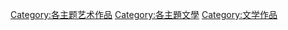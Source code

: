 [[Category:各主题艺术作品|Category:各主题艺术作品]]
[[Category:各主題文學|Category:各主題文學]]
[[Category:文学作品|Category:文学作品]]